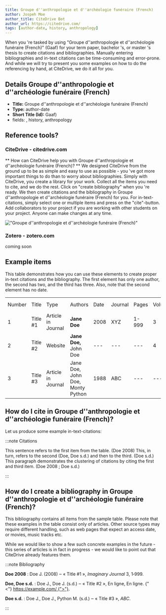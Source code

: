 ```yaml
---
title: Groupe d''anthropologie et d''archéologie funéraire (French)
author: Jospeh Moe
author_title: CiteDrive Bot
author_url: https://citedrive.com/
tags: [author-date, history, anthropology]
---
```


When you 're tasked by using "Groupe d''anthropologie et d''archéologie funéraire (French)" (Gaaf) for your term paper, bachelor 's, or master 's thesis to create citations and bibliographies.
Manually entering bibliographies and in-text citations can be time-consuming and error-prone. And while we will try to present you some examples on how to do the referencing by hand, at CiteDrive, we do it all for you.

## Details  Groupe d''anthropologie et d''archéologie funéraire (French)
* **Title:** Groupe d''anthropologie et d''archéologie funéraire (French)
* **Type:** author-date
* **Short Title (Id):** Gaaf)
* fields: , history, anthropology

## Reference tools?
### CiteDrive - citedrive.com
** How can CiteDrive help you with Groupe d''anthropologie et d''archéologie funéraire (French)? **
We designed CiteDrive from the ground up to be as simple and easy to use as possible - you 've got more important things to do than to worry about bibliographies. Simply with CiteDrive, you create a library for your work. Collect all the items you need to cite, and we do the rest. Click on "create bibliography" when you 're ready. We then create citations and the bibliography in Groupe d''anthropologie et d''archéologie funéraire (French) for you. For in-text-citations, simply select one or multiple items and press on the "cite"-button. Add collaborators to your project if you are working with other students on your project. Anyone can make changes at any time.


!["Groupe d''anthropologie et d''archéologie funéraire (French)"](images/groupe-danthropologie-et-darcheologie-funeraire-french.svg "Choose Groupe d''anthropologie et d''archéologie funéraire (French) in the CiteDrive App")

### Zotero - zotero.com

coming soon

## Example items

This table demonstrates how you can use these elements to create proper in-text citations and the bibliography. The first element has only one author, the second has two, and the third has three. Also, note that the second element has no date.


<table>
  <tr>
   <td>Number
   </td>
   <td>Title
   </td>
   <td>Type
   </td>
   <td>Authors
   </td>
   <td>Date
   </td>
   <td>Journal
   </td>
   <td>Pages
   </td>
   <td>Volume
   </td>
   <td>Issue
   </td>
   <td>Access Date
   </td>
  </tr>
  <tr>
   <td>1
   </td>
   <td>Title #1
   </td>
   <td>Article in Journal
   </td>
   <td><strong>Jane Doe</strong>
   </td>
   <td>2008
   </td>
   <td>XYZ
   </td>
   <td>1-999
   </td>
   <td>3
   </td>
   <td>2
   </td>
   <td>--
   </td>
  </tr>
  <tr>
   <td>
2
   </td>
   <td>Title #2
   </td>
   <td>Website
   </td>
   <td><strong>Jane Doe, </strong>John Doe
   </td>
   <td>---
   </td>
   <td>---
   </td>
   <td>---
   </td>
   <td>4
   </td>
   <td>---
   </td>
   <td>2020-05-01
   </td>
  </tr>
  <tr>
   <td>3
   </td>
   <td>Title #3
   </td>
   <td>Article in Journal
   </td>
   <td>Jane Doe, John Doe, Monty Python
   </td>
   <td>1988
   </td>
   <td>ABC
   </td>
   <td>---
   </td>
   <td>---
   </td>
   <td>16
   </td>
   <td>---
   </td>
  </tr>
</table>



## How do I cite in  Groupe d''anthropologie et d''archéologie funéraire (French)?

Let us produce some example in-text-citations:

:::note Citations


This sentence refers to the first item from the table. (Doe 2008) This, in turn, refers to the second (Doe, Doe s.d.)
and then to the third.  (Doe s.d.)
This paragraph demonstrates the clustering of citations by citing the first and third item. (Doe 2008 ; Doe s.d.)

:::

## How do I create a bibliography in Groupe d''anthropologie et d''archéologie funéraire (French)?

This bibliography contains all items from the sample table. Please note that these examples in the table consist only of articles. Other source types may require different handling, such as web pages that expect an access date, or movies, music tracks etc.

While we would like to show a few such concrete examples in the future - this series of articles is in fact in progress - we would like to point out that CiteDrive already features them.

:::note Bibliography

<b><b>Doe</b> <b>2008</b></b> : Doe J. (2008) ‒ « Title #1 », <i>Imaginary Journal</i> 3, 1‑999.	

<b><b>Doe, Doe</b> <b>s.d.</b></b> : Doe J., Doe J. (s.d.) ‒ « Title #2 », En ligne, En ligne.  {"<"} https://example.com/ {">"}.	

<b><b>Doe</b> <b>s.d.</b></b> : Doe J., Doe J., Python M. (s.d.) ‒ « Title #3 », <i>ABC</i>.	



:::


        